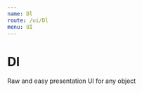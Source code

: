 ```yaml
---
name: Dl
route: /ui/Dl
menu: UI
---
```



# Dl

Raw and easy presentation UI for any object

<Playground>
  <Dl.FromObject
    value={{
      greeting: "Hello there!",
      data: { author: "General Kenobi" },
    }}
  />
</Playground>

<!-- <Props of={Dl.FromObject} /> -->
<!-- Props don't work. Is it because it's in another package? -->

